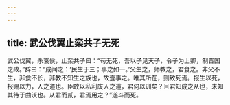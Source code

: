 ```yaml
---
---
---
```

title: 武公伐翼止栾共子无死
---


武公伐翼，杀哀侯，止栾共子曰：“苟无死，吾以子见天子，令子为上卿，制晋国之政。”辞曰：“成闻之：‘民生于三；事之如一。’父生之，师教之，君食之。非父不生，非食不长，非教不知生之族也，故壹事之。唯其所在，则致死焉。报生以死，报赐以力，人之道也。臣敢以私利废人之道，君何以训矣？且君知成之从也，未知其待于曲沃也。从君而贰，君焉用之？”遂斗而死。


